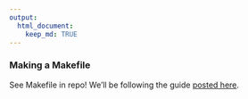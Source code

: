 ```yaml
---
output: 
  html_document:
    keep_md: TRUE
---
```

### Making a Makefile

See Makefile in repo! We'll be following the guide [posted here](http://stat545-ubc.github.io/automation04_make-activity.html).  